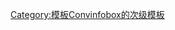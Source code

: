 <includeonly>{{convert|{{{1}}}|{{{2}}}|{{{4}}}|{{{5|}}}|sp={{{sp|}}}|lk={{{lk|off}}}|abbr={{{abbr|off}}}|disp={{{disp|}}}|adj={{{adj|}}}|sigfig={{{sigfig|}}}}}</includeonly><noinclude>
[[Category:模板Convinfobox的次级模板]]
</noinclude>